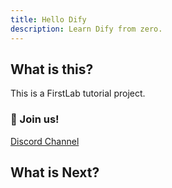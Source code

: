 ```yaml
---
title: Hello Dify
description: Learn Dify from zero.
---
```


## What is this?

This is a FirstLab tutorial project.

### 👋 Join us!

[Discord Channel](https://discord.gg/drd3HnTv)

## What is Next?

<Cards>
  <Card title="Start learning plugin development" href="./docs/plugin" />
</Cards>
